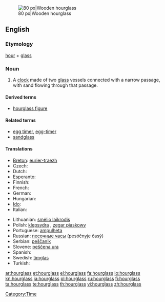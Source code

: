 [[Image:Wooden_hourglass_2.jpg|thumb|right|80 px|Wooden hourglass]]
==English==
{{wikipedia}}

===Etymology===
[[hour]] + [[glass]]

===Noun===
{{en-noun|sg=[[hour]][[glass]]|es}}

# A [[clock]] made of two [[glass]] vessels connected with a narrow passage, with sand flowing through that passage.

====Derived terms====
* [[hourglass figure]]

====Related terms====
* [[egg timer]], [[egg-timer]]
* [[sandglass]]

====Translations====
{{trans-top|clock}}
* [[Breton]]: [[eurier-traezh]] {{m}}
* Czech: {{t-|cs|přesýpací hodiny|f|p}}
* Dutch: {{t+|nl|zandloper|m}}
* Esperanto: {{t-|eo|sablohorloĝo|xs=Esperanto}}
* Finnish: {{t+|fi|tiimalasi}}
* French: {{t+|fr|sablier|m}}
* German: {{t+|de|Sanduhr|f}}
* Hungarian: {{t-|hu|homokóra}}
* [[Ido]]: {{t+|io|sablo-horlojo|xs=Ido}}
* Italian: {{t+|it|clessidra|f}}
{{trans-mid}}
* Lithuanian: [[smėlio laikrodis]] {{m}}
* Polish: [[klepsydra]] {{f}}, [[zegar piaskowy]] {{m}}
* Portuguese: [[ampulheta]] {{f}}
* Russian: [[песочные часы]] (pesóčnyje časý) {{m|p}}
* Serbian: [[peščanik]] {{m}}
* Slovene: [[peščena ura]] {{f}}
* Spanish: {{t-|es|reloj de arena|m}}
* Swedish: [[timglas]] {{n}}
* Turkish: {{t+|tr|kum saati}}
{{trans-bottom}}

[[Category:Time]]

[[ar:hourglass]]
[[et:hourglass]]
[[el:hourglass]]
[[fa:hourglass]]
[[io:hourglass]]
[[kn:hourglass]]
[[ja:hourglass]]
[[pl:hourglass]]
[[ru:hourglass]]
[[fi:hourglass]]
[[ta:hourglass]]
[[te:hourglass]]
[[th:hourglass]]
[[vi:hourglass]]
[[zh:hourglass]]